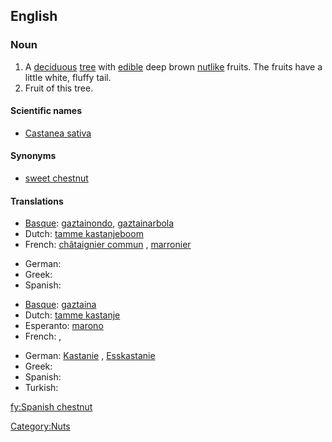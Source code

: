 ==English==
{{wikipedia}}

===Noun===
{{en-noun|sg=[[Spanish]] [[chestnut]]}}

# A [[deciduous]] [[tree]] with [[edible]] deep brown [[nut]]like fruits. The fruits have a little white, fluffy tail.
# Fruit of this tree.

====Scientific names====
* [[Castanea sativa]]

====Synonyms====
* [[sweet chestnut]]

====Translations====
{{trans-top|tree}}
* [[Basque]]: [[gaztainondo]], [[gaztainarbola]]
* Dutch: [[tamme kastanjeboom]]
* French: [[châtaignier commun]] {{m}}, [[marronier]] {{m}}
{{trans-mid}}
* German: {{t+|de|Kastanienbaum|m}}
* Greek: {{t+|el|καστανιά|f}}
* Spanish: {{t+|es|castaño|m}}
{{trans-bottom}}

{{trans-top|fruit}}
* [[Basque]]: [[gaztaina]]
* Dutch: [[tamme kastanje]] {{m}}
* Esperanto: [[marono]]
* French: {{t+|fr|châtain|m}}, {{t+|fr|marron|m}}
{{trans-mid}}
* German: [[Kastanie]] {{f}}, [[Esskastanie]] {{f}}
* Greek: {{t+|el|κάστανο|n}}
* Spanish: {{t+|es|castaña|f}}
* Turkish: {{t+|tr|kestane}}
{{trans-bottom}}

[[Category:Nuts]]

[[fy:Spanish chestnut]]